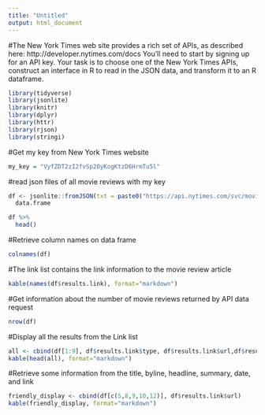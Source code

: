 ---
title: "Untitled"
output: html_document
---
#The New York Times web site provides a rich set of APIs, as described here: http://developer.nytimes.com/docs You'll need to start by signing up for an API key. Your task is to choose one of the New York Times APIs, construct an interface in R to read in the JSON data, and transform it to an R dataframe.
```{r}
library(tidyverse)
library(jsonlite)
library(knitr)
library(dplyr)
library(httr)
library(rjson)
library(stringi)
```
#Get my key from New York Times website
```{r}
my_key = "VyfZDT2zI2fvSp2OyKogKtzD6HrmTu5l"
```
#read json files of all movie reviews with my key
```{r}
df <- jsonlite::fromJSON(txt = paste0("https://api.nytimes.com/svc/movies/v2/reviews/all.json?api-key=", my_key)) %>% 
  data.frame

df %>%
  head()
```
#Retrieve column names on data frame
```{r}
colnames(df)
```
#The link list contains the link information to the movie review article
```{r}
kable(names(df$results.link), format="markdown")
```
#Get information about the number of movie reviews returned by API data request
```{r}
nrow(df)
```
#Display all the results from the Link list
```{r}
all <- cbind(df[1:9], df$results.link$type, df$results.link$url,df$results.link$suggested_link_text)
kable(head(all), format="markdown")
```
#Retrieve some information from the title, byline, headline, summary, date, and link
```{r}
friendly_display <- cbind(df[c(5,8,9,10,12)], df$results.link$url)
kable(friendly_display, format="markdown")
```










